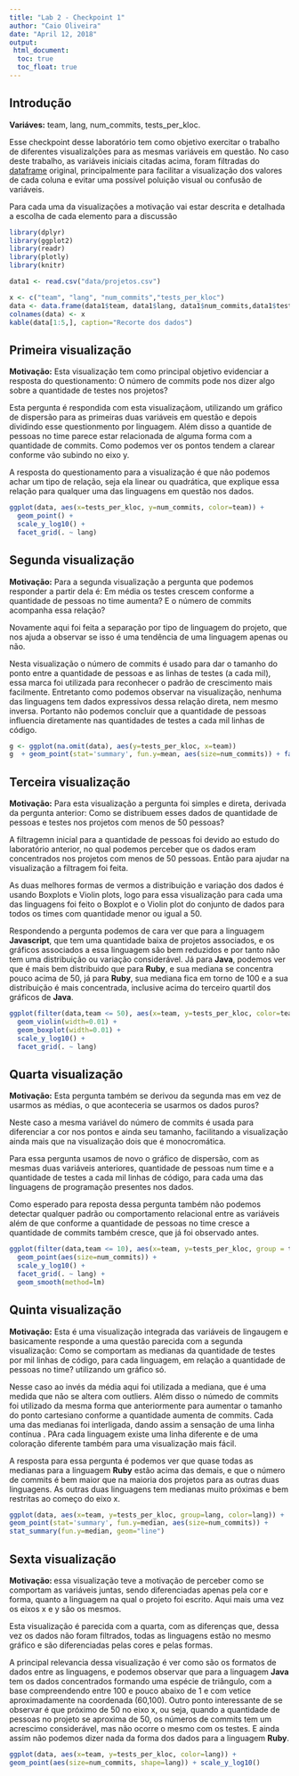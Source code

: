 ```yaml
---
title: "Lab 2 - Checkpoint 1"
author: "Caio Oliveira"
date: "April 12, 2018"
output:
 html_document:
  toc: true
  toc_float: true
---
```


## Introdução 
<p><b>Variáves:</b> team, lang, num_commits, tests_per_kloc.</p>
<p>Esse checkpoint desse laboratório tem como objetivo exercitar o trabalho de diferentes visualizalções para as mesmas variáveis em questão. No caso deste trabalho, as variáveis iniciais citadas acima, foram filtradas do [dataframe](https://github.com/nazareno/travistorrent-eda/blob/master/data/projetos.csv) original, principalmente para facilitar a visualização dos valores de cada coluna e evitar uma possível poluição visual ou confusão de variáveis.</p>
<p>Para cada uma da visualizações a motivação vai estar descrita e detalhada a escolha de cada elemento para a discussão</p>

```r
library(dplyr)
library(ggplot2)
library(readr)
library(plotly)
library(knitr)

data1 <- read.csv("data/projetos.csv")
```

```r
x <- c("team", "lang", "num_commits","tests_per_kloc")
data <- data.frame(data1$team, data1$lang, data1$num_commits,data1$tests_per_kloc)
colnames(data) <- x
kable(data[1:5,], caption="Recorte dos dados")
```


## Primeira visualização
<p><b>Motivação:</b> Esta visualização tem como principal objetivo evidenciar a resposta do questionamento: O número de commits pode nos dizer algo sobre a quantidade de testes nos projetos?</p>
<p>Esta pergunta é respondida com esta visualizaçãom, utilizando um gráfico de dispersão para as primeiras duas variáveis em questão e depois dividindo esse questionmento por linguagem. Além disso a quantide de pessoas no time parece estar relacionada de alguma forma com a quantidade de commits. Como podemos ver os pontos tendem a clarear conforme vão subindo no eixo y.</p>
<p>A resposta do questionamento para a visualização é que nâo podemos achar um tipo de relação, seja ela linear ou quadrática, que explique essa relação para qualquer uma das linguagens em questão nos dados.</p>

```r
ggplot(data, aes(x=tests_per_kloc, y=num_commits, color=team)) +
  geom_point() + 
  scale_y_log10() +
  facet_grid(. ~ lang) 
```

## Segunda visualização

<p><b>Motivação:</b> Para a segunda visualização a pergunta que podemos responder a partir dela é: Em média os testes crescem conforme a quantidade de pessoas no time aumenta? E o número de commits acompanha essa relação?</p>
<p>Novamente aqui foi feita a separação por tipo de linguagem do projeto, que nos ajuda a observar se isso é uma tendência de uma linguagem apenas ou não.</p>
<p>Nesta visualização o número de commits é usado para dar o tamanho do ponto entre a quantidade de pessoas e as linhas de testes (a cada mil), essa marca foi utilizada para reconhecer o padrão de crescimento mais facilmente. Entretanto como podemos observar na visualização, nenhuma das linguagens tem dados expressivos dessa relação direta, nem mesmo inversa. Portanto não podemos concluir que a quantidade de pessoas influencia diretamente nas quantidades de testes a cada mil linhas de código.</p>


```r
g <- ggplot(na.omit(data), aes(y=tests_per_kloc, x=team))
g  + geom_point(stat='summary', fun.y=mean, aes(size=num_commits)) + facet_grid(. ~ lang) 
```


## Terceira visualização
<p><b>Motivação:</b> Para esta visualização a pergunta foi simples e direta, derivada da pergunta anterior: Como se distribuem esses dados de quantidade de pessoas e testes nos projetos com menos de 50 pessoas?</p>
<p>A filtragemn inicial para a quantidade de pessoas foi devido ao estudo do laboratório anterior, no qual podemos perceber que os dados eram concentrados nos projetos com menos de 50 pessoas. Então para ajudar na visualização a filtragem foi feita.</p>
<p>As duas melhores formas de vermos a distribuição e variação dos dados é usando Boxplots e Violin plots, logo para essa visualização para cada uma das linguagens foi feito o Boxplot e o Violin plot do conjunto de dados para todos os times com quantidade menor ou igual a 50.</p>
<p>Respondendo a pergunta podemos de cara ver que para a linguagem <b>Javascript</b>, que tem uma quantidade baixa de projetos associados, e os gráficos associados a essa linguagem são bem reduzidos e por tanto não tem uma distribuição ou variação considerável. Já para <b>Java</b>, podemos ver que é mais bem distribuido que para <b>Ruby</b>, e sua mediana se concentra pouco acima de 50, já para <b>Ruby</b>, sua mediana fica em torno de 100 e a sua distribuição é mais concentrada, inclusive acima do terceiro quartil dos gráficos de <b>Java</b>.</p>


```r

ggplot(filter(data,team <= 50), aes(x=team, y=tests_per_kloc, color=team))+
  geom_violin(width=0.01) + 
  geom_boxplot(width=0.01) +   
  scale_y_log10() + 
  facet_grid(. ~ lang) 
```


## Quarta visualização

<p><b>Motivação:</b> Esta pergunta também se derivou da segunda mas em vez de usarmos as médias, o que aconteceria se usarmos os dados puros?</p>
<p>Neste caso a mesma variável do número de commits é usada para diferenciar a cor nos pontos e ainda seu tamanho, facilitando a visualização ainda mais que na visualização dois que é monocromática.</p>
<p>Para essa pergunta usamos de novo o gráfico de dispersão, com as mesmas duas variáveis anteriores, quantidade de pessoas num time e a quantidade de testes a cada mil linhas de código, para cada uma das linguagens de programação presentes nos dados.</p>
<p>Como esperado para reposta dessa pergunta também não podemos detectar qualquer padrão ou comportamento relacional entre as variáveis além de que conforme a quantidade de pessoas no time cresce a quantidade de commits também cresce, que já foi observado antes.</p>

```r
ggplot(filter(data,team <= 10), aes(x=team, y=tests_per_kloc, group = team,color=num_commits))+
  geom_point(aes(size=num_commits)) +
  scale_y_log10() +
  facet_grid(. ~ lang) + 
  geom_smooth(method=lm)
```


## Quinta visualização

<p><b>Motivação:</b> Esta é uma visualização integrada das variáveis de lingaugem e basicamente responde a uma questão parecida com a segunda visualização: Como se comportam as medianas da quantidade de testes por mil linhas de código, para cada linguagem, em relação a quantidade de pessoas no time? utilizando um gráfico só.</p>
<p>Nesse caso ao invés da média aqui foi utilizada a mediana, que é uma medida que não se altera com outliers. Além disso o númedo de commits foi utilizado da mesma forma que anteriormente para aumentar o tamanho do ponto cartesiano conforme a quantidade aumenta de commits. Cada uma das medianas foi interligada, dando assim a sensação de uma linha contínua . PAra cada linguagem existe uma linha diferente e de uma coloração diferente também para uma visualização mais fácil.</p>
<p>A resposta para essa pergunta é podemos ver que quase todas as medianas para a linguagem  <b>Ruby</b> estão acima das demais, e que o número de commits é bem maior que na maioria dos projetos para as outras duas linguagens. As outras duas linguagens tem medianas muito próximas e bem restritas ao começo do eixo x.</p>

```r
ggplot(data, aes(x=team, y=tests_per_kloc, group=lang, color=lang)) +
geom_point(stat='summary', fun.y=median, aes(size=num_commits)) +
stat_summary(fun.y=median, geom="line")  

```


## Sexta visualização


<p><b>Motivação: </b>essa visualização teve a motivação de perceber como se comportam as variáveis juntas, sendo diferenciadas apenas pela cor e forma, quanto a linguagem na qual o projeto foi escrito. Aqui mais uma vez os eixos x e y são os mesmos. </p>
<p>Esta visualização é parecida com a quarta, com as diferenças que, dessa vez os dados não foram filtrados, todas as linguagens estão no mesmo gráfico e são diferenciadas pelas cores e pelas formas. </p>
<p>A principal relevancia dessa visualização é ver como são os formatos de dados entre as linguagens, e podemos observar que para a linguagem <b>Java</b> tem os dados concentrados formando uma espécie de triângulo, com a base compreendendo entre 100  e pouco abaixo de 1 e com vetice aproximadamente na coordenada (60,100). Outro ponto interessante de se observar é que próximo de 50 no eixo x, ou seja, quando a quantidade de pessoas no projeto se aproxima de 50, os números de commits tem um acrescimo considerável, mas não ocorre o mesmo com os testes.  E ainda assim não podemos dizer nada da forma dos dados para a linguagem  <b>Ruby</b>.</p>
```r
ggplot(data, aes(x=team, y=tests_per_kloc, color=lang)) +
geom_point(aes(size=num_commits, shape=lang)) + scale_y_log10() 
```

